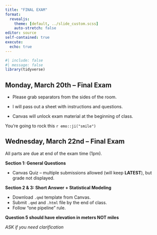 ```yaml
---
title: "FINAL EXAM"
format: 
  revealjs:
    theme: [default, ../slide_custom.scss]
    auto-stretch: false
editor: source
self-contained: true
execute:
  echo: true
---
```


```r
#| include: false
#| message: false
library(tidyverse)
```

## Monday, March 20th -- Final Exam

+ Please grab separators from the sides of the room.

+ I will pass out a sheet with instructions and questions.

+ Canvas will unlock exam material at the beginning of class.

You're going to rock this `r emo::ji("smile")`

## Wednesday, March 22nd -- Final Exam


All parts are due at end of the exam time (1pm).

**Section 1: General Questions**

+ Canvas Quiz -- multiple submissions allowed (will keep **LATEST**), but grade not displayed.

**Section 2 & 3: Short Answer + Statistical Modeling**

+ Download `.qmd` template from Canvas.
+ Submit `.qmd` and `.html` file by the end of class.
+ Follow "one pipeline" rule.

**Question 5 should have elevation in meters NOT miles**

*ASK if you need clarification*

